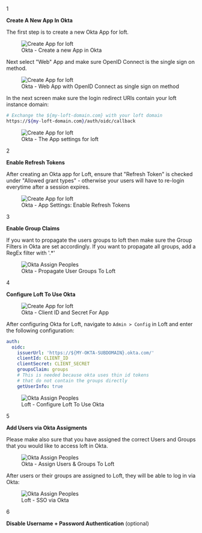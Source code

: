 
<Step>1</Step>

**Create A New App In Okta**

The first step is to create a new Okta App for loft.

<figure class="frame">
  <img src="/docs/media/ui/auth/create-app-okta.png" alt="Create App for loft" />
  <figcaption>Okta - Create a new App in Okta</figcaption>
</figure>

Next select "Web" App and make sure OpenID Connect is the single sign on method.

<figure class="frame">
  <img src="/docs/media/ui/auth/okta-select-web.png" alt="Create App for loft" />
  <figcaption>Okta - Web App with OpenID Connect as single sign on method</figcaption>
</figure>

In the next screen make sure the login redirect URIs contain your loft instance domain:
```bash
# Exchange the ${my-loft-domain.com} with your loft domain
https://${my-loft-domain.com}/auth/oidc/callback
```

<figure class="frame">
  <img src="/docs/media/ui/auth/okta-app-settings.png" alt="Create App for loft" />
  <figcaption>Okta - The App settings for loft</figcaption>
</figure>


<Step>2</Step>

**Enable Refresh Tokens**

After creating an Okta app for Loft, ensure that "Refresh Token" is checked under "Allowed grant types" - otherwise your users will have to re-login everytime after a session expires.

<figure class="frame">
  <img src="/docs/media/ui/auth/okta-refresh-token.png" alt="Create App for loft" />
  <figcaption>Okta - App Settings: Enable Refresh Tokens</figcaption>
</figure>



<Step>3</Step>

**Enable Group Claims**

If you want to propagate the users groups to loft then make sure the Group Filters in Okta are set accordingly. If you want to propagate all groups, add a RegEx filter with '.*'

<figure class="frame">
  <img src="/docs/media/ui/auth/okta-group-filter.png" alt="Okta Assign Peoples" />
  <figcaption>Okta - Propagate User Groups To Loft</figcaption>
</figure>


<Step>4</Step>

**Configure Loft To Use Okta**

<figure class="frame">
  <img src="/docs/media/ui/auth/okta-client-secret.png" alt="Create App for loft" />
  <figcaption>Okta - Client ID and Secret For App</figcaption>
</figure>

After configuring Okta for Loft, navigate to `Admin > Config` in Loft and enter the following configuration:

```yaml
auth:
  oidc:
    issuerUrl: 'https://${MY-OKTA-SUBDOMAIN}.okta.com/'
    clientId: CLIENT_ID
    clientSecret: CLIENT_SECRET
    groupsClaim: groups
    # This is needed because okta uses thin id tokens
    # that do not contain the groups directly
    getUserInfo: true
```

<figure class="frame">
  <img src="/docs/media/ui/auth/okta-loft-config.png" alt="Okta Assign Peoples" />
  <figcaption>Loft - Configure Loft To Use Okta</figcaption>
</figure>


<Step>5</Step>

**Add Users via Okta Assigments**

Please make also sure that you have assigned the correct Users and Groups that you would like to access loft in Okta.

<figure class="frame">
  <img src="/docs/media/ui/auth/okta-assign-people.png" alt="Okta Assign Peoples" />
  <figcaption>Okta - Assign Users &amp; Groups To Loft</figcaption>
</figure>

After users or their groups are assigned to Loft, they will be able to log in via Okta:

<figure class="frame">
  <img src="/docs/media/ui/auth/okta-loft-login.png" alt="Okta Assign Peoples" />
  <figcaption>Loft - SSO via Okta</figcaption>
</figure>


<Step>6</Step>

**Disable Username + Password Authentication** (optional)

<DisablePasswordAuthFragment/>

